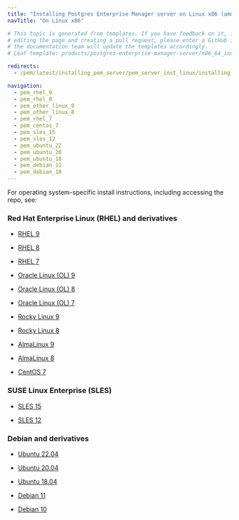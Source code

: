```yaml
---
title: "Installing Postgres Enterprise Manager server on Linux x86 (amd64)"
navTitle: "On Linux x86"

# This topic is generated from templates. If you have feedback on it, instead of
# editing the page and creating a pull request, please enter a GitHub issue and
# the documentation team will update the templates accordingly.
# Leaf template: products/postgres-enterprise-manager-server/x86_64_index.njk

redirects:
  - /pem/latest/installing_pem_server/pem_server_inst_linux/installing_pem_server_using_edb_repository/x86_amd64/

navigation:
  - pem_rhel_9
  - pem_rhel_8
  - pem_other_linux_9
  - pem_other_linux_8
  - pem_rhel_7
  - pem_centos_7
  - pem_sles_15
  - pem_sles_12
  - pem_ubuntu_22
  - pem_ubuntu_20
  - pem_ubuntu_18
  - pem_debian_11
  - pem_debian_10
---
```


For operating system-specific install instructions, including accessing the repo, see:

### Red Hat Enterprise Linux (RHEL) and derivatives

- [RHEL 9](pem_rhel_9)

- [RHEL 8](pem_rhel_8)

- [RHEL 7](pem_rhel_7)

- [Oracle Linux (OL) 9](pem_rhel_9)

- [Oracle Linux (OL) 8](pem_rhel_8)

- [Oracle Linux (OL) 7](pem_rhel_7)

- [Rocky Linux 9](pem_other_linux_9)

- [Rocky Linux 8](pem_other_linux_8)

- [AlmaLinux 9](pem_other_linux_9)

- [AlmaLinux 8](pem_other_linux_8)

- [CentOS 7](pem_centos_7)

### SUSE Linux Enterprise (SLES)

- [SLES 15](pem_sles_15)

- [SLES 12](pem_sles_12)

### Debian and derivatives

- [Ubuntu 22.04](pem_ubuntu_22)

- [Ubuntu 20.04](pem_ubuntu_20)

- [Ubuntu 18.04](pem_ubuntu_18)

- [Debian 11](pem_debian_11)

- [Debian 10](pem_debian_10)
